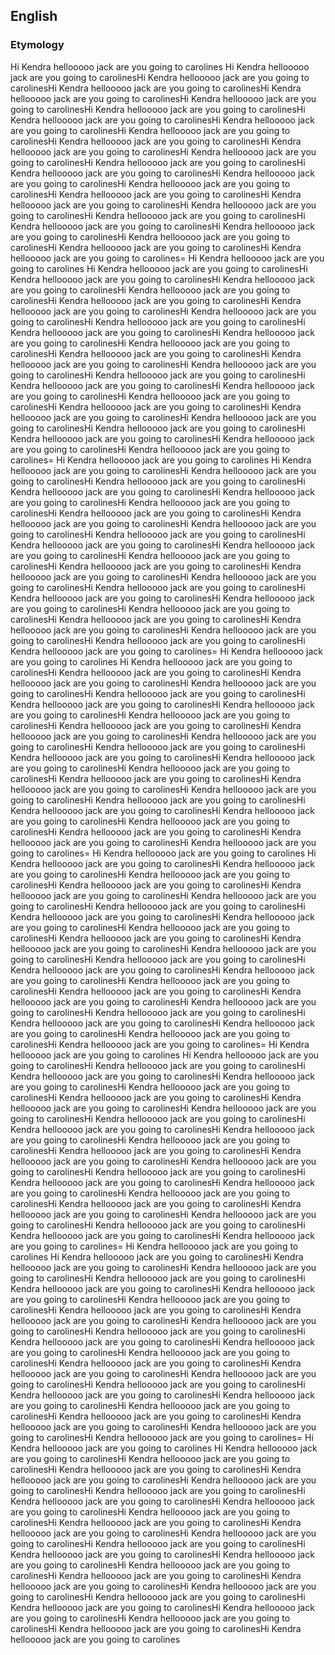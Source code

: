 ==English==

===Etymology===
Hi Kendra  hellooooo jack are you going to carolines
Hi Kendra  hellooooo jack are you going to carolinesHi Kendra  hellooooo jack are you going to carolinesHi Kendra  hellooooo jack are you going to carolinesHi Kendra  hellooooo jack are you going to carolinesHi Kendra  hellooooo jack are you going to carolinesHi Kendra  hellooooo jack are you going to carolinesHi Kendra  hellooooo jack are you going to carolinesHi Kendra  hellooooo jack are you going to carolinesHi Kendra  hellooooo jack are you going to carolinesHi Kendra  hellooooo jack are you going to carolinesHi Kendra  hellooooo jack are you going to carolinesHi Kendra  hellooooo jack are you going to carolinesHi Kendra  hellooooo jack are you going to carolinesHi Kendra  hellooooo jack are you going to carolinesHi Kendra  hellooooo jack are you going to carolinesHi Kendra  hellooooo jack are you going to carolinesHi Kendra  hellooooo jack are you going to carolinesHi Kendra  hellooooo jack are you going to carolinesHi Kendra  hellooooo jack are you going to carolinesHi Kendra  hellooooo jack are you going to carolinesHi Kendra  hellooooo jack are you going to carolinesHi Kendra  hellooooo jack are you going to carolinesHi Kendra  hellooooo jack are you going to carolinesHi Kendra  hellooooo jack are you going to carolinesHi Kendra  hellooooo jack are you going to carolines=
Hi Kendra  hellooooo jack are you going to carolines
Hi Kendra  hellooooo jack are you going to carolinesHi Kendra  hellooooo jack are you going to carolinesHi Kendra  hellooooo jack are you going to carolinesHi Kendra  hellooooo jack are you going to carolinesHi Kendra  hellooooo jack are you going to carolinesHi Kendra  hellooooo jack are you going to carolinesHi Kendra  hellooooo jack are you going to carolinesHi Kendra  hellooooo jack are you going to carolinesHi Kendra  hellooooo jack are you going to carolinesHi Kendra  hellooooo jack are you going to carolinesHi Kendra  hellooooo jack are you going to carolinesHi Kendra  hellooooo jack are you going to carolinesHi Kendra  hellooooo jack are you going to carolinesHi Kendra  hellooooo jack are you going to carolinesHi Kendra  hellooooo jack are you going to carolinesHi Kendra  hellooooo jack are you going to carolinesHi Kendra  hellooooo jack are you going to carolinesHi Kendra  hellooooo jack are you going to carolinesHi Kendra  hellooooo jack are you going to carolinesHi Kendra  hellooooo jack are you going to carolinesHi Kendra  hellooooo jack are you going to carolinesHi Kendra  hellooooo jack are you going to carolinesHi Kendra  hellooooo jack are you going to carolinesHi Kendra  hellooooo jack are you going to carolinesHi Kendra  hellooooo jack are you going to carolines=
Hi Kendra  hellooooo jack are you going to carolines
Hi Kendra  hellooooo jack are you going to carolinesHi Kendra  hellooooo jack are you going to carolinesHi Kendra  hellooooo jack are you going to carolinesHi Kendra  hellooooo jack are you going to carolinesHi Kendra  hellooooo jack are you going to carolinesHi Kendra  hellooooo jack are you going to carolinesHi Kendra  hellooooo jack are you going to carolinesHi Kendra  hellooooo jack are you going to carolinesHi Kendra  hellooooo jack are you going to carolinesHi Kendra  hellooooo jack are you going to carolinesHi Kendra  hellooooo jack are you going to carolinesHi Kendra  hellooooo jack are you going to carolinesHi Kendra  hellooooo jack are you going to carolinesHi Kendra  hellooooo jack are you going to carolinesHi Kendra  hellooooo jack are you going to carolinesHi Kendra  hellooooo jack are you going to carolinesHi Kendra  hellooooo jack are you going to carolinesHi Kendra  hellooooo jack are you going to carolinesHi Kendra  hellooooo jack are you going to carolinesHi Kendra  hellooooo jack are you going to carolinesHi Kendra  hellooooo jack are you going to carolinesHi Kendra  hellooooo jack are you going to carolinesHi Kendra  hellooooo jack are you going to carolinesHi Kendra  hellooooo jack are you going to carolinesHi Kendra  hellooooo jack are you going to carolines=
Hi Kendra  hellooooo jack are you going to carolines
Hi Kendra  hellooooo jack are you going to carolinesHi Kendra  hellooooo jack are you going to carolinesHi Kendra  hellooooo jack are you going to carolinesHi Kendra  hellooooo jack are you going to carolinesHi Kendra  hellooooo jack are you going to carolinesHi Kendra  hellooooo jack are you going to carolinesHi Kendra  hellooooo jack are you going to carolinesHi Kendra  hellooooo jack are you going to carolinesHi Kendra  hellooooo jack are you going to carolinesHi Kendra  hellooooo jack are you going to carolinesHi Kendra  hellooooo jack are you going to carolinesHi Kendra  hellooooo jack are you going to carolinesHi Kendra  hellooooo jack are you going to carolinesHi Kendra  hellooooo jack are you going to carolinesHi Kendra  hellooooo jack are you going to carolinesHi Kendra  hellooooo jack are you going to carolinesHi Kendra  hellooooo jack are you going to carolinesHi Kendra  hellooooo jack are you going to carolinesHi Kendra  hellooooo jack are you going to carolinesHi Kendra  hellooooo jack are you going to carolinesHi Kendra  hellooooo jack are you going to carolinesHi Kendra  hellooooo jack are you going to carolinesHi Kendra  hellooooo jack are you going to carolinesHi Kendra  hellooooo jack are you going to carolinesHi Kendra  hellooooo jack are you going to carolines=
Hi Kendra  hellooooo jack are you going to carolines
Hi Kendra  hellooooo jack are you going to carolinesHi Kendra  hellooooo jack are you going to carolinesHi Kendra  hellooooo jack are you going to carolinesHi Kendra  hellooooo jack are you going to carolinesHi Kendra  hellooooo jack are you going to carolinesHi Kendra  hellooooo jack are you going to carolinesHi Kendra  hellooooo jack are you going to carolinesHi Kendra  hellooooo jack are you going to carolinesHi Kendra  hellooooo jack are you going to carolinesHi Kendra  hellooooo jack are you going to carolinesHi Kendra  hellooooo jack are you going to carolinesHi Kendra  hellooooo jack are you going to carolinesHi Kendra  hellooooo jack are you going to carolinesHi Kendra  hellooooo jack are you going to carolinesHi Kendra  hellooooo jack are you going to carolinesHi Kendra  hellooooo jack are you going to carolinesHi Kendra  hellooooo jack are you going to carolinesHi Kendra  hellooooo jack are you going to carolinesHi Kendra  hellooooo jack are you going to carolinesHi Kendra  hellooooo jack are you going to carolinesHi Kendra  hellooooo jack are you going to carolinesHi Kendra  hellooooo jack are you going to carolinesHi Kendra  hellooooo jack are you going to carolinesHi Kendra  hellooooo jack are you going to carolinesHi Kendra  hellooooo jack are you going to carolines=
Hi Kendra  hellooooo jack are you going to carolines
Hi Kendra  hellooooo jack are you going to carolinesHi Kendra  hellooooo jack are you going to carolinesHi Kendra  hellooooo jack are you going to carolinesHi Kendra  hellooooo jack are you going to carolinesHi Kendra  hellooooo jack are you going to carolinesHi Kendra  hellooooo jack are you going to carolinesHi Kendra  hellooooo jack are you going to carolinesHi Kendra  hellooooo jack are you going to carolinesHi Kendra  hellooooo jack are you going to carolinesHi Kendra  hellooooo jack are you going to carolinesHi Kendra  hellooooo jack are you going to carolinesHi Kendra  hellooooo jack are you going to carolinesHi Kendra  hellooooo jack are you going to carolinesHi Kendra  hellooooo jack are you going to carolinesHi Kendra  hellooooo jack are you going to carolinesHi Kendra  hellooooo jack are you going to carolinesHi Kendra  hellooooo jack are you going to carolinesHi Kendra  hellooooo jack are you going to carolinesHi Kendra  hellooooo jack are you going to carolinesHi Kendra  hellooooo jack are you going to carolinesHi Kendra  hellooooo jack are you going to carolinesHi Kendra  hellooooo jack are you going to carolinesHi Kendra  hellooooo jack are you going to carolinesHi Kendra  hellooooo jack are you going to carolinesHi Kendra  hellooooo jack are you going to carolines=
Hi Kendra  hellooooo jack are you going to carolines
Hi Kendra  hellooooo jack are you going to carolinesHi Kendra  hellooooo jack are you going to carolinesHi Kendra  hellooooo jack are you going to carolinesHi Kendra  hellooooo jack are you going to carolinesHi Kendra  hellooooo jack are you going to carolinesHi Kendra  hellooooo jack are you going to carolinesHi Kendra  hellooooo jack are you going to carolinesHi Kendra  hellooooo jack are you going to carolinesHi Kendra  hellooooo jack are you going to carolinesHi Kendra  hellooooo jack are you going to carolinesHi Kendra  hellooooo jack are you going to carolinesHi Kendra  hellooooo jack are you going to carolinesHi Kendra  hellooooo jack are you going to carolinesHi Kendra  hellooooo jack are you going to carolinesHi Kendra  hellooooo jack are you going to carolinesHi Kendra  hellooooo jack are you going to carolinesHi Kendra  hellooooo jack are you going to carolinesHi Kendra  hellooooo jack are you going to carolinesHi Kendra  hellooooo jack are you going to carolinesHi Kendra  hellooooo jack are you going to carolinesHi Kendra  hellooooo jack are you going to carolinesHi Kendra  hellooooo jack are you going to carolinesHi Kendra  hellooooo jack are you going to carolinesHi Kendra  hellooooo jack are you going to carolinesHi Kendra  hellooooo jack are you going to carolines=
Hi Kendra  hellooooo jack are you going to carolines
Hi Kendra  hellooooo jack are you going to carolinesHi Kendra  hellooooo jack are you going to carolinesHi Kendra  hellooooo jack are you going to carolinesHi Kendra  hellooooo jack are you going to carolinesHi Kendra  hellooooo jack are you going to carolinesHi Kendra  hellooooo jack are you going to carolinesHi Kendra  hellooooo jack are you going to carolinesHi Kendra  hellooooo jack are you going to carolinesHi Kendra  hellooooo jack are you going to carolinesHi Kendra  hellooooo jack are you going to carolinesHi Kendra  hellooooo jack are you going to carolinesHi Kendra  hellooooo jack are you going to carolinesHi Kendra  hellooooo jack are you going to carolinesHi Kendra  hellooooo jack are you going to carolinesHi Kendra  hellooooo jack are you going to carolinesHi Kendra  hellooooo jack are you going to carolinesHi Kendra  hellooooo jack are you going to carolinesHi Kendra  hellooooo jack are you going to carolinesHi Kendra  hellooooo jack are you going to carolinesHi Kendra  hellooooo jack are you going to carolinesHi Kendra  hellooooo jack are you going to carolinesHi Kendra  hellooooo jack are you going to carolinesHi Kendra  hellooooo jack are you going to carolinesHi Kendra  hellooooo jack are you going to carolinesHi Kendra  hellooooo jack are you going to carolines